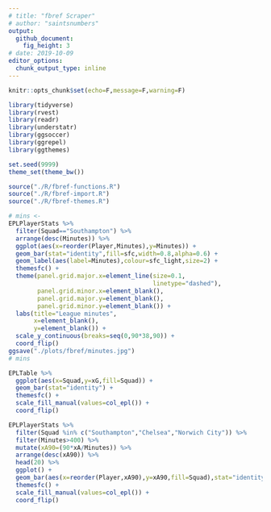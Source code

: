 ```yaml
---
# title: "fbref Scraper"
# author: "saintsnumbers"
output:
  github_document:
    fig_height: 3
# date: 2019-10-09
editor_options:
  chunk_output_type: inline
---
```


```r
knitr::opts_chunk$set(echo=F,message=F,warning=F)

library(tidyverse)
library(rvest)
library(readr)
library(understatr)
library(ggsoccer)
library(ggrepel)
library(ggthemes)

set.seed(9999)
theme_set(theme_bw())

source("./R/fbref-functions.R")
source("./R/fbref-import.R")
source("./R/fbref-themes.R")
```

```r
# mins <- 
EPLPlayerStats %>%
  filter(Squad=="Southampton") %>%
  arrange(desc(Minutes)) %>%
  ggplot(aes(x=reorder(Player,Minutes),y=Minutes)) +
  geom_bar(stat="identity",fill=sfc,width=0.8,alpha=0.6) +
  geom_label(aes(label=Minutes),colour=sfc_light,size=2) +
  themesfc() +
  theme(panel.grid.major.x=element_line(size=0.1,
                                        linetype="dashed"),
        panel.grid.minor.x=element_blank(),
        panel.grid.major.y=element_blank(),
        panel.grid.minor.y=element_blank()) +
  labs(title="League minutes",
       x=element_blank(),
       y=element_blank()) +
  scale_y_continuous(breaks=seq(0,90*38,90)) +
  coord_flip()
ggsave("./plots/fbref/minutes.jpg")
# mins
```

```r
EPLTable %>%
  ggplot(aes(x=Squad,y=xG,fill=Squad)) +
  geom_bar(stat="identity") +
  themesfc() +
  scale_fill_manual(values=col_epl()) +
  coord_flip()

EPLPlayerStats %>%
  filter(Squad %in% c("Southampton","Chelsea","Norwich City")) %>%
  filter(Minutes>400) %>%
  mutate(xA90=(90*xA/Minutes)) %>%
  arrange(desc(xA90)) %>%
  head(20) %>%
  ggplot() +
  geom_bar(aes(x=reorder(Player,xA90),y=xA90,fill=Squad),stat="identity") +
  themesfc() +
  scale_fill_manual(values=col_epl()) +
  coord_flip()
```